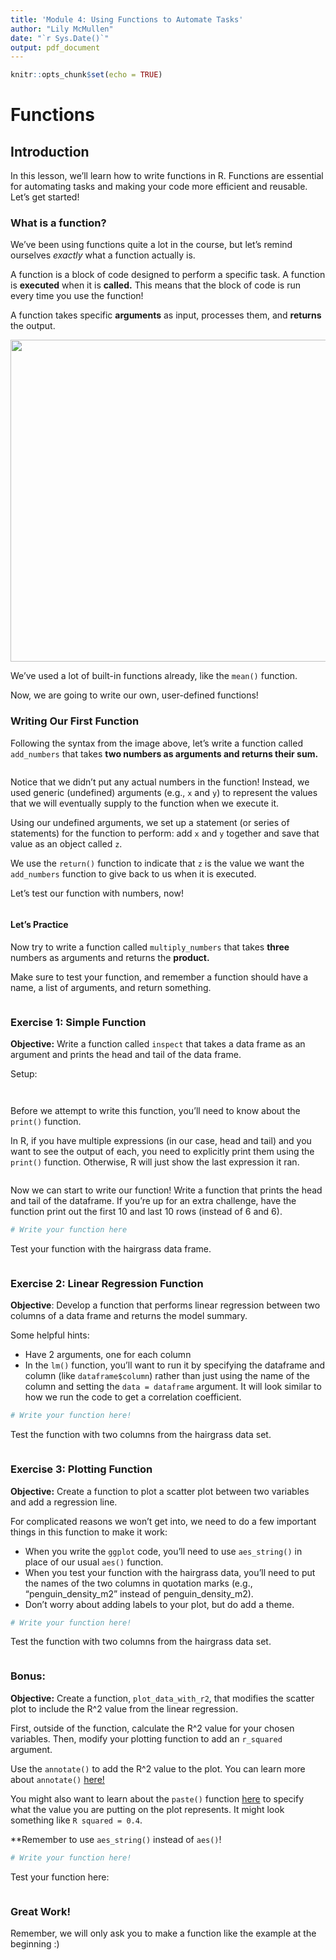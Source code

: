 ```yaml
---
title: 'Module 4: Using Functions to Automate Tasks'
author: "Lily McMullen"
date: "`r Sys.Date()`"
output: pdf_document
---
```


```r
knitr::opts_chunk$set(echo = TRUE)
```

# Functions

## Introduction

In this lesson, we'll learn how to write functions in R. Functions are essential for automating tasks and making your code more efficient and reusable. Let's get started!

### What is a function?

We've been using functions quite a lot in the course, but let's remind ourselves *exactly* what a function actually is.

A function is a block of code designed to perform a specific task. A function is **executed** when it is **called.** This means that the block of code is run every time you use the function!

A function takes specific **arguments** as input, processes them, and **returns** the output.

![](../assets/r-function-syntax.png){width="515"}

We've used a lot of built-in functions already, like the `mean()` function.

Now, we are going to write our own, user-defined functions!

### Writing Our First Function

Following the syntax from the image above, let's write a function called `add_numbers` that takes **two numbers as arguments and returns their sum.**

```r

```

Notice that we didn't put any actual numbers in the function! Instead, we used generic (undefined) arguments (e.g., `x` and `y`) to represent the values that we will eventually supply to the function when we execute it.

Using our undefined arguments, we set up a statement (or series of statements) for the function to perform: add `x` and `y` together and save that value as an object called `z`.

We use the `return()` function to indicate that `z` is the value we want the `add_numbers` function to give back to us when it is executed.

Let's test our function with numbers, now!

```r

```

#### Let's Practice

Now try to write a function called `multiply_numbers` that takes **three** numbers as arguments and returns the **product.**

Make sure to test your function, and remember a function should have a name, a list of arguments, and return something.

```r

```

### Exercise 1: Simple Function

**Objective:** Write a function called `inspect` that takes a data frame as an argument and prints the head and tail of the data frame.

Setup:

```r

```

```r

```

Before we attempt to write this function, you'll need to know about the `print()` function.

In R, if you have multiple expressions (in our case, head and tail) and you want to see the output of each, you need to explicitly print them using the `print()` function. Otherwise, R will just show the last expression it ran.

```r

```

Now we can start to write our function! Write a function that prints the head and tail of the dataframe. If you're up for an extra challenge, have the function print out the first 10 and last 10 rows (instead of 6 and 6).

```r
# Write your function here

```

Test your function with the hairgrass data frame.

```r

```

### Exercise 2: Linear Regression Function

**Objective**: Develop a function that performs linear regression between two columns of a data frame and returns the model summary.

Some helpful hints:

-   Have 2 arguments, one for each column
-   In the `lm()` function, you'll want to run it by specifying the dataframe and column (like `dataframe$column`) rather than just using the name of the column and setting the `data = dataframe` argument. It will look similar to how we run the code to get a correlation coefficient.

```r
# Write your function here!

```

Test the function with two columns from the hairgrass data set.

```r

```

### Exercise 3: Plotting Function

**Objective:** Create a function to plot a scatter plot between two variables and add a regression line.

For complicated reasons we won't get into, we need to do a few important things in this function to make it work:

-   When you write the `ggplot` code, you'll need to use `aes_string()` in place of our usual `aes()` function.
-   When you test your function with the hairgrass data, you'll need to put the names of the two columns in quotation marks (e.g., "penguin_density_m2" instead of penguin_density_m2).
-   Don't worry about adding labels to your plot, but do add a theme.

```r
# Write your function here!

```

Test the function with two columns from the hairgrass data set.

```r

```

### Bonus:

**Objective:** Create a function, `plot_data_with_r2`, that modifies the scatter plot to include the R\^2 value from the linear regression.

First, outside of the function, calculate the R\^2 value for your chosen variables. Then, modify your plotting function to add an `r_squared` argument.

Use the `annotate()` to add the R\^2 value to the plot. You can learn more about `annotate()` [here!](https://ggplot2.tidyverse.org/reference/annotate.html)

You might also want to learn about the `paste()` function [here](https://www.educative.io/answers/what-is-the-paste-function-in-r) to specify what the value you are putting on the plot represents. It might look something like `R squared = 0.4`.

\*\*Remember to use `aes_string()` instead of `aes()`!

```r
# Write your function here!

```

Test your function here:

```r

```

### Great Work!

Remember, we will only ask you to make a function like the example at the beginning :)